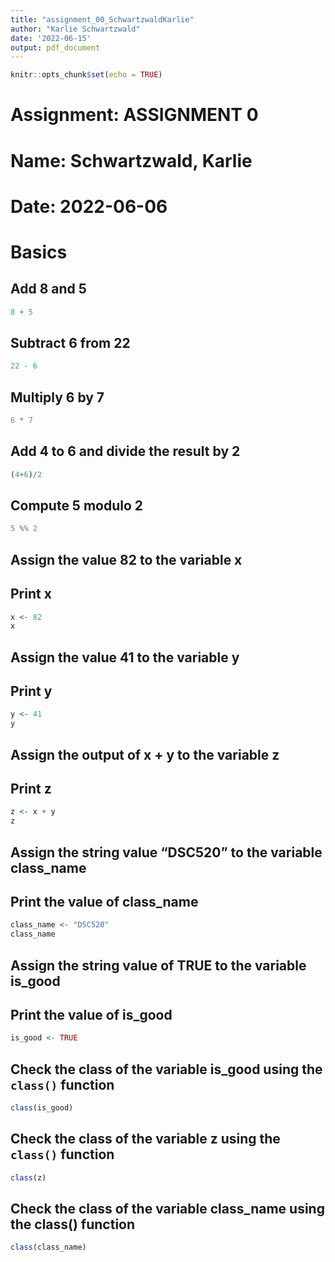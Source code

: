 ---
title: "assignment_00_SchwartzwaldKarlie"
author: "Karlie Schwartzwald"
date: '2022-06-15'
output: pdf_document
---

```{r setup, include=FALSE}
knitr::opts_chunk$set(echo = TRUE)
```

# Assignment: ASSIGNMENT 0

# Name: Schwartzwald, Karlie

# Date: 2022-06-06

# Basics


## Add 8 and 5
```{r}
8 + 5
```

## Subtract 6 from 22
```{r}
22 - 6
```

## Multiply 6 by 7
```{r}
6 * 7
```

## Add 4 to 6 and divide the result by 2
```{r}
(4+6)/2
```

## Compute 5 modulo 2
```{r}
5 %% 2
```

## Assign the value 82 to the variable x
## Print x
```{r}
x <- 82
x
```

## Assign the value 41 to the variable y
## Print y
```{r}
y <- 41
y
```

## Assign the output of x + y to the variable z
## Print z
```{r}
z <- x + y
z
```

## Assign the string value "DSC520" to the variable class_name
## Print the value of class_name
```{r}
class_name <- "DSC520"
class_name
```

## Assign the string value of TRUE to the variable is_good
## Print the value of is_good
```{r}
is_good <- TRUE
```

## Check the class of the variable is_good using the `class()` function
```{r}
class(is_good)
```

## Check the class of the variable z using the `class()` function
```{r}
class(z)
```

## Check the class of the variable class_name using the class() function
```{r}
class(class_name)
```
